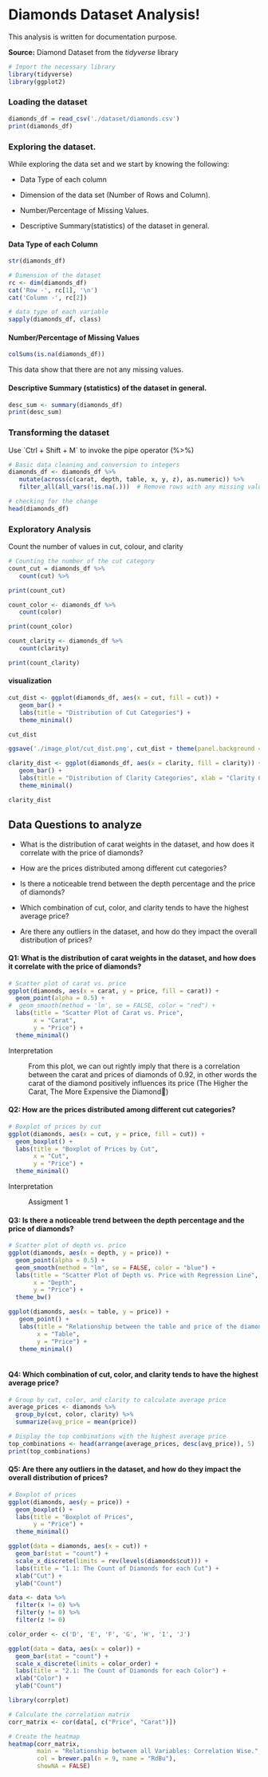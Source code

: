 # Diamonds Dataset Analysis!

This analysis is written for documentation purpose.

**Source:** Diamond Dataset from the *tidyverse* library

```r
# Import the necessary library
library(tidyverse)
library(ggplot2)
```

### Loading the dataset

```r
diamonds_df = read_csv('./dataset/diamonds.csv')
print(diamonds_df)
```

### Exploring the dataset.

While exploring the data set and we start by knowing the following:

-   Data Type of each column

-   Dimension of the data set (Number of Rows and Column).

-   Number/Percentage of Missing Values.

-   Descriptive Summary(statistics) of the dataset in general.

#### Data Type of each Column

```r
str(diamonds_df)
```

```r
# Dimension of the dataset
rc <- dim(diamonds_df)
cat('Row -', rc[1], '\n')
cat('Column -', rc[2])
```

```r
# data type of each variable
sapply(diamonds_df, class)
```

#### Number/Percentage of Missing Values

```r
colSums(is.na(diamonds_df))
```

This data show that there are not any missing values.

#### Descriptive Summary (statistics) of the dataset in general.

```r
desc_sum <- summary(diamonds_df)
print(desc_sum)
```

### Transforming the dataset

Use \`Ctrl + Shift + M\` to invoke the pipe operator (%\>%)

```r
# Basic data cleaning and conversion to integers
diamonds_df <- diamonds_df %>%
   mutate(across(c(carat, depth, table, x, y, z), as.numeric)) %>%
   filter_all(all_vars(!is.na(.)))  # Remove rows with any missing values 
```

```r
# checking for the change
head(diamonds_df)
```

### Exploratory Analysis

Count the number of values in cut, colour, and clarity

```r
# Counting the number of the cut category
count_cut = diamonds_df %>% 
   count(cut) %>% 

print(count_cut)
```

```r
count_color <- diamonds_df %>% 
   count(color)

print(count_color)
```

```r
count_clarity <- diamonds_df %>% 
   count(clarity)

print(count_clarity)
```

#### visualization

```r
cut_dist <- ggplot(diamonds_df, aes(x = cut, fill = cut)) +
   geom_bar() +
   labs(title = "Distribution of Cut Categories") +
   theme_minimal()

cut_dist

ggsave('./image_plot/cut_dist.png', cut_dist + theme(panel.background = element_rect(fill = 'white')), width = 12, height = 7)
```

```r
clarity_dist <- ggplot(diamonds_df, aes(x = clarity, fill = clarity)) +
   geom_bar() +
   labs(title = "Distribution of Clarity Categories", xlab = "Clarity Category") + 
   theme_minimal()

clarity_dist
```

## Data Questions to analyze

-   What is the distribution of carat weights in the dataset, and how does it correlate with the price of diamonds?

-   How are the prices distributed among different cut categories?

-   Is there a noticeable trend between the depth percentage and the price of diamonds?

-   Which combination of cut, color, and clarity tends to have the highest average price?

-   Are there any outliers in the dataset, and how do they impact the overall distribution of prices?

::: {#solution .solution style="color: gray;"}
```{=tex}
Solution One: Use scatter plots or correlation analysis to understand the relationship between carat and price.

Solution Two: Create a boxplot or violin plot to compare the price distribution for each cut category.

Solution Three: Analyze the correlation between depth and price and visualize it using scatter plots or regression lines.

Solution Four: Group the data based on cut, color, and clarity, then calculate the average price for each group.

Solution Five: Group the data based on cut, color, and clarity, then calculate the average price for each group.
```
:::

#### Q1: What is the distribution of carat weights in the dataset, and how does it correlate with the price of diamonds?

```r
# Scatter plot of carat vs. price
ggplot(diamonds, aes(x = carat, y = price, fill = carat)) +
  geom_point(alpha = 0.5) +
#  geom_smooth(method = 'lm', se = FALSE, color = "red") +
  labs(title = "Scatter Plot of Carat vs. Price",
       x = "Carat",
       y = "Price") +
  theme_minimal()
```

Interpretation

:   From this plot, we can out rightly imply that there is a correlation between the carat and prices of diamonds of 0.92, in other words the carat of the diamond positively influences its price (The Higher the Carat, The More Expensive the Diamond💎)

#### Q2: How are the prices distributed among different cut categories?

```r
# Boxplot of prices by cut
ggplot(diamonds, aes(x = cut, y = price, fill = cut)) +
  geom_boxplot() +
  labs(title = "Boxplot of Prices by Cut",
       x = "Cut",
       y = "Price") +
  theme_minimal()

```

Interpretation

:   Assigment 1

#### Q3: Is there a noticeable trend between the depth percentage and the price of diamonds?

```r
# Scatter plot of depth vs. price
ggplot(diamonds, aes(x = depth, y = price)) +
  geom_point(alpha = 0.5) +
  geom_smooth(method = "lm", se = FALSE, color = "blue") +
  labs(title = "Scatter Plot of Depth vs. Price with Regression Line",
       x = "Depth",
       y = "Price") +
  theme_bw()

```

```r
ggplot(diamonds, aes(x = table, y = price)) +
   geom_point() +
   labs(title = "Relationship between the table and price of the diamonds",
        x = "Table",
        y = "Price") +
   theme_minimal()
   
```

#### Q4: Which combination of cut, color, and clarity tends to have the highest average price?

```r
# Group by cut, color, and clarity to calculate average price
average_prices <- diamonds %>%
  group_by(cut, color, clarity) %>%
  summarize(avg_price = mean(price))

# Display the top combinations with the highest average price
top_combinations <- head(arrange(average_prices, desc(avg_price)), 5)
print(top_combinations)

```

#### Q5: Are there any outliers in the dataset, and how do they impact the overall distribution of prices?

```r
# Boxplot of prices
ggplot(diamonds, aes(y = price)) +
  geom_boxplot() +
  labs(title = "Boxplot of Prices",
       y = "Price") +
  theme_minimal()

```

```r
ggplot(data = diamonds, aes(x = cut)) +
  geom_bar(stat = "count") +
  scale_x_discrete(limits = rev(levels(diamonds$cut))) +
  labs(title = "1.1: The Count of Diamonds for each Cut") +
  xlab("Cut") +
  ylab("Count")
```

```r

data <- data %>% 
  filter(x != 0) %>% 
  filter(y != 0) %>% 
  filter(z != 0)

```

```r
color_order <- c('D', 'E', 'F', 'G', 'H', 'I', 'J')

ggplot(data = data, aes(x = color)) +
  geom_bar(stat = "count") +
  scale_x_discrete(limits = color_order) +
  labs(title = "2.1: The Count of Diamonds for each Color") +
  xlab("Color") +
  ylab("Count")
```

```r
library(corrplot)

# Calculate the correlation matrix
corr_matrix <- cor(data[, c("Price", "Carat")])

# Create the heatmap
heatmap(corr_matrix, 
        main = "Relationship between all Variables: Correlation Wise.", 
        col = brewer.pal(n = 9, name = "RdBu"), 
        showNA = FALSE)

```
